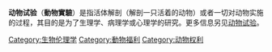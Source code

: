 '''动物试验'''（'''動物實驗'''）是指活体解剖（解剖一只活着的动物）或者一切对动物实施的过程，其目的是为了生理学、病理学或心理学的研究。更多信息另见[[动物试验|动物试验]]。

{{catmore|动物试验}}
{{Commonscat|Animal testing}}

[[Category:生物伦理学|Category:生物伦理学]]
[[Category:動物福利|Category:動物福利]]
[[Category:动物权利|Category:动物权利]]